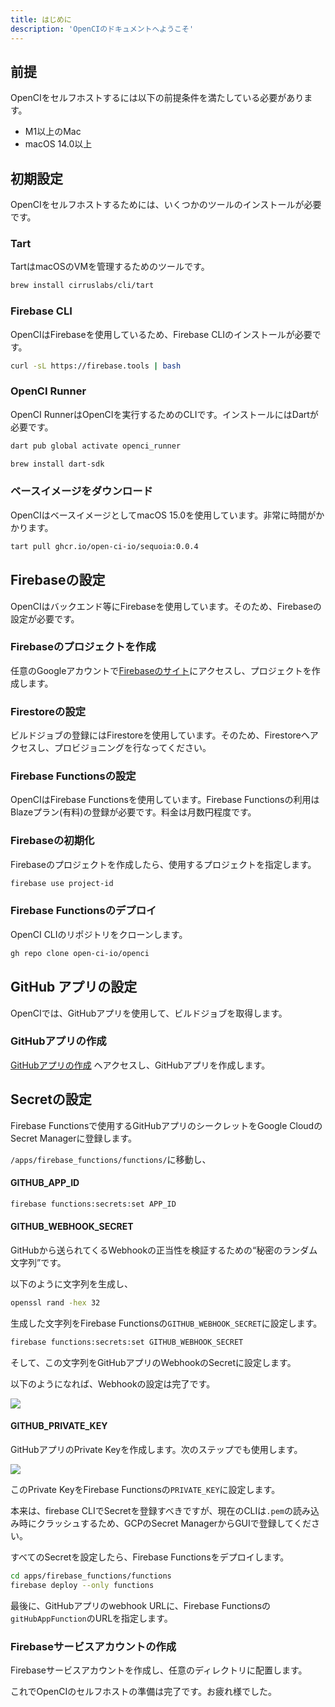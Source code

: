 ```yaml
---
title: はじめに
description: 'OpenCIのドキュメントへようこそ'
---
```


## 前提

OpenCIをセルフホストするには以下の前提条件を満たしている必要があります。

- M1以上のMac
- macOS 14.0以上

## 初期設定

OpenCIをセルフホストするためには、いくつかのツールのインストールが必要です。

### Tart

TartはmacOSのVMを管理するためのツールです。

<CodeGroup>

  ```bash macOS
  brew install cirruslabs/cli/tart
  ```

</CodeGroup>

### Firebase CLI

OpenCIはFirebaseを使用しているため、Firebase CLIのインストールが必要です。

<CodeGroup>

  ```bash macOS
  curl -sL https://firebase.tools | bash
  ```

</CodeGroup>

### OpenCI Runner

OpenCI RunnerはOpenCIを実行するためのCLIです。インストールにはDartが必要です。

<CodeGroup>

  ```bash macOS
  dart pub global activate openci_runner
  ```

  ```bash install Dart
  brew install dart-sdk
  ```

</CodeGroup>

### ベースイメージをダウンロード

OpenCIはベースイメージとしてmacOS 15.0を使用しています。非常に時間がかかります。

<CodeGroup>

  ```bash macOS
tart pull ghcr.io/open-ci-io/sequoia:0.0.4
  ```

</CodeGroup>

## Firebaseの設定
OpenCIはバックエンド等にFirebaseを使用しています。そのため、Firebaseの設定が必要です。

### Firebaseのプロジェクトを作成

任意のGoogleアカウントで[Firebaseのサイト](https://console.firebase.google.com/)にアクセスし、プロジェクトを作成します。

### Firestoreの設定

ビルドジョブの登録にはFirestoreを使用しています。そのため、Firestoreへアクセスし、プロビジョニングを行なってください。

### Firebase Functionsの設定
OpenCIはFirebase Functionsを使用しています。Firebase Functionsの利用はBlazeプラン(有料)の登録が必要です。料金は月数円程度です。

### Firebaseの初期化

Firebaseのプロジェクトを作成したら、使用するプロジェクトを指定します。

<CodeGroup>

  ```bash macOS
  firebase use project-id
  ```

</CodeGroup>


### Firebase Functionsのデプロイ
OpenCI CLIのリポジトリをクローンします。
<CodeGroup>

  ```bash macOS
  gh repo clone open-ci-io/openci
  ```

</CodeGroup>

## GitHub アプリの設定

OpenCIでは、GitHubアプリを使用して、ビルドジョブを取得します。

### GitHubアプリの作成

[GitHubアプリの作成](https://github.com/settings/apps/new) へアクセスし、GitHubアプリを作成します。

## Secretの設定

Firebase Functionsで使用するGitHubアプリのシークレットをGoogle CloudのSecret Managerに登録します。

`/apps/firebase_functions/functions/`に移動し、

#### GITHUB_APP_ID

<CodeGroup>

  ```bash macOS
  firebase functions:secrets:set APP_ID
  ```

</CodeGroup>

#### GITHUB_WEBHOOK_SECRET

GitHubから送られてくるWebhookの正当性を検証するための“秘密のランダム文字列”です。

以下のように文字列を生成し、

<CodeGroup>

  ```bash macOS
  openssl rand -hex 32
  ```

</CodeGroup>

生成した文字列をFirebase Functionsの`GITHUB_WEBHOOK_SECRET`に設定します。

<CodeGroup>

  ```bash macOS
  firebase functions:secrets:set GITHUB_WEBHOOK_SECRET
  ```

</CodeGroup>

そして、この文字列をGitHubアプリのWebhookのSecretに設定します。

以下のようになれば、Webhookの設定は完了です。

<Frame >
  <img src="/images/webhook_setup.png" />
</Frame>

#### GITHUB_PRIVATE_KEY

GitHubアプリのPrivate Keyを作成します。次のステップでも使用します。

<Frame >
  <img src="/images/github_private_key.png" />
</Frame>

このPrivate KeyをFirebase Functionsの`PRIVATE_KEY`に設定します。

本来は、firebase CLIでSecretを登録すべきですが、現在のCLIは`.pem`の読み込み時にクラッシュするため、GCPのSecret ManagerからGUIで登録してください。

すべてのSecretを設定したら、Firebase Functionsをデプロイします。

<CodeGroup>

  ```bash macOS
  cd apps/firebase_functions/functions
  firebase deploy --only functions
  ```

</CodeGroup>

最後に、GitHubアプリのwebhook URLに、Firebase Functionsの`gitHubAppFunction`のURLを指定します。

### Firebaseサービスアカウントの作成

Firebaseサービスアカウントを作成し、任意のディレクトリに配置します。

これでOpenCIのセルフホストの準備は完了です。お疲れ様でした。







